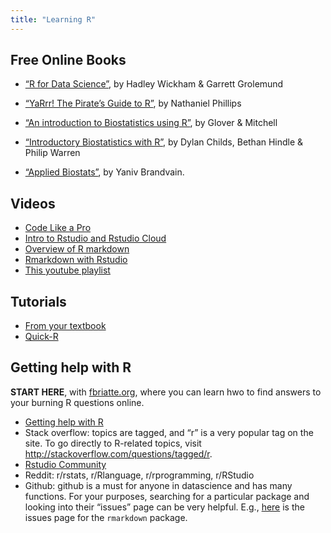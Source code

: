 ```yaml
---
title: "Learning R"
---
```


## Free Online Books


   - ["R for Data Science"](https://r4ds.had.co.nz/), by Hadley Wickham & Garrett Grolemund

  - ["YaRrr! The Pirate’s Guide to R"](https://bookdown.org/ndphillips/YaRrr/), by Nathaniel Phillips
    
  - ["An introduction to Biostatistics using R"](https://waveland.com/Glover-Mitchell/r-guide.pdf), by Glover & Mitchell

  - ["Introductory Biostatistics with R"](https://tuos-bio-data-skills.github.io/intro-stats-book/), by Dylan Childs, Bethan  Hindle &  Philip Warren
    
  - ["Applied Biostats"](https://ybrandvain.github.io/biostats/), by Yaniv Brandvain.


## Videos

  - [Code Like a Pro](https://www.youtube.com/watch?embed=no&v=91LmBj29-Sc&list=PLA3ArwPxU4My_bKb7bJrb78aq5Gx1rTfs&index=7)
  - [Intro to Rstudio and Rstudio Cloud](https://www.youtube.com/watch?embed=no&v=mcTB7h9lpCg&list=PLA3ArwPxU4My_bKb7bJrb78aq5Gx1rTfs&index=8&ab_channel=JoshuaFrench)
  - [Overview of R markdown](https://www.youtube.com/watch?embed=no&v=mcTB7h9lpCg&list=PLA3ArwPxU4My_bKb7bJrb78aq5Gx1rTfs&index=8&ab_channel=JoshuaFrench)
  - [Rmarkdown with Rstudio](https://www.youtube.com/watch?embed=no&v=DNS7i2m4sB0&list=PLA3ArwPxU4My_bKb7bJrb78aq5Gx1rTfs&index=9&t=2s&ab_channel=RogerPeng)
  - [This youtube playlist](https://www.youtube.com/playlist?embed=no&list=PLA3ArwPxU4MxphgeREPfnxznb8llUtTzX)


## Tutorials
 
 - [From your textbook](https://whitlockschluter3e.zoology.ubc.ca/RLabs/index.html)
 - [Quick-R](https://www.statmethods.net/r-tutorial/index.html)

## Getting help with R

**START HERE**, with [fbriatte.org](https://f.briatte.org/r/asking-r-questions), where you can learn hwo to find answers to your burning R questions online. 

 - [Getting help with R](https://www.r-project.org/help.html)
 - Stack overflow: topics are tagged, and “r” is a very popular tag on the site. To go directly to R-related topics, visit [http://stackoverflow.com/questions/tagged/r]([http://stackoverflow.com/questions/tagged/r). 
 - [Rstudio Community](https://community.rstudio.com/)
 - Reddit: r/rstats, r/Rlanguage, r/rprogramming, r/RStudio
 - Github: github is a must for anyone in datascience and has many functions. For your purposes, searching for a particular package and looking into their "issues" page can be very helpful. E.g., [here](https://github.com/rstudio/rmarkdown/issues) is the issues page for the `rmarkdown` package.

